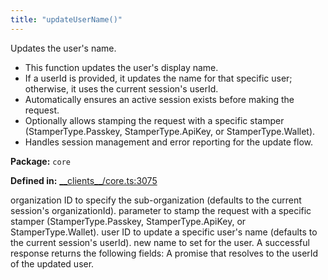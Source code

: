 ```yaml
---
title: "updateUserName()"
---
```



<H3Bordered text="Overview" />

Updates the user's name.

<ul>
  <li>This function updates the user's display name.</li>
  <li>If a userId is provided, it updates the name for that specific user; otherwise, it uses the current session's userId.</li>
  <li>Automatically ensures an active session exists before making the request.</li>
  <li>Optionally allows stamping the request with a specific stamper (StamperType.Passkey, StamperType.ApiKey, or StamperType.Wallet).</li>
  <li>Handles session management and error reporting for the update flow.</li>
</ul>

<p><strong>Package:</strong> <code>core</code></p>

<p><strong>Defined in:</strong> <a href="https://github.com/tkhq/sdk/blob/main/packages/core/src/__clients__/core.ts#L3075">__clients__/core.ts:3075</a></p>

<H3Bordered text="Parameters" />

<ParamField body="params" type='UpdateUserNameParams' required={true} >
  <Expandable title="params details">
    <NestedParam parentKey="params" childKey="organizationId" type='string' required={false}>
organization ID to specify the sub-organization (defaults to the current session's organizationId).
</NestedParam>
    <NestedParam parentKey="params" childKey="stampWith" type='StamperType' required={false}>
parameter to stamp the request with a specific stamper (StamperType.Passkey, StamperType.ApiKey, or StamperType.Wallet).
</NestedParam>
    <NestedParam parentKey="params" childKey="userId" type='string' required={false}>
user ID to update a specific user's name (defaults to the current session's userId).
</NestedParam>
    <NestedParam parentKey="params" childKey="userName" type='string' required={true}>
new name to set for the user.
</NestedParam>
  </Expandable>
</ParamField>

<H3Bordered text="Response" />
A successful response returns the following fields:

<ResponseField name="returns" type="string" required={true} >
  A promise that resolves to the userId of the updated user.
</ResponseField>
